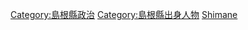 {{日本行政區劃分類導航|政治人物}}

[[Category:島根縣政治|Category:島根縣政治]]
[[Category:島根縣出身人物|Category:島根縣出身人物]]
[[Category:日本各都道府縣政治人物|Shimane]]